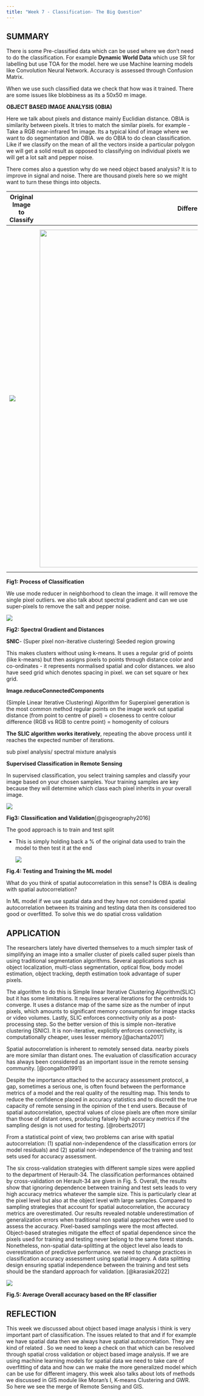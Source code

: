 ```yaml
---
title: "Week 7 - Classification- The Big Question"
---
```


## SUMMARY

There is some Pre-classified data which can be used where we don't need to do the classification. For example **Dynamic World Data** which use SR for labelling but use TOA for the model. here we use Machine learning models like Convolution Neural Network. Accuracy is assessed through Confusion Matrix.

When we use such classified data we check that how was it trained. There are some issues like blobbiness as its a 50x50 m image.

**OBJECT BASED IMAGE ANALYSIS (OBIA)**

Here we talk about pixels and distance mainly Euclidian distance. OBIA is similarity between pixels. It tries to match the similar pixels. for example - Take a RGB near-infrared 1m image. Its a typical kind of image where we want to do segmentation and OBIA. we do OBIA to do clean classification. Like if we classify on the mean of all the vectors inside a particular polygon we will get a solid result as opposed to classifying on individual pixels we will get a lot salt and pepper noise.

There comes also a question why do we need object based analysis? It is to improve in signal and noise. There are thousand pixels here so we might want to turn these things into objects.

| Original Image to Classify        | Different Crop Types                         | Per Pixel Classification                              |
|-----------------------------------|----------------------------------------------|-------------------------------------------------------|
| ![](images/image-to-classify.png) | ![](images/diff-crops-type.png){width="889"} | ![](images/per-pixel-classification.png){width="906"} |

**Fig1: Process of Classification**

We use mode reducer in neighborhood to clean the image. it will remove the single pixel outliers. we also talk about spectral gradient and can we use super-pixels to remove the salt and pepper noise.

![](images/Gradient-function.png)

**Fig2: Spectral Gradient and Distances**

**SNIC**- (Super pixel non-iterative clustering) Seeded region growing

This makes clusters without using k-means. It uses a regular grid of points (like k-means) but then assigns pixels to points through distance color and co-ordinates - it represents normalised spatial and color distances. we also have seed grid which denotes spacing in pixel. we can set square or hex grid.

**Image.reduceConnectedComponents**

(Simple Linear Iterative Clustering) Algorithm for Superpixel generation is the most common method regular points on the image work out spatial distance (from point to centre of pixel) = closeness to centre colour difference (RGB vs RGB to centre point) = homogenity of colours

**The SLIC algorithm works iteratively**, repeating the above process until it reaches the expected number of iterations.

sub pixel analysis/ spectral mixture analysis

**Supervised Classification in Remote Sensing**

In supervised classification, you select training samples and classify your image based on your chosen samples. Your training samples are key because they will determine which class each pixel inherits in your overall image.

![](images/sup-classification.png)

**Fig3: Classification and Validation**[@gisgeography2016]

The good approach is to train and test split

-   This is simply holding back a % of the original data used to train the model to then test it at the end

    ![](images/Screenshot%202024-03-05%20105251.png)

**Fig.4: Testing and Training the ML model**

What do you think of spatial autocorrelation in this sense? Is OBIA is dealing with spatial autocorrelation?

In ML model if we use spatial data and they have not considered spatial autocorrelation between its training and testing data then its considered too good or overfitted. To solve this we do spatial cross validation

## APPLICATION

The researchers lately have diverted themselves to a much simpler task of simplifying an image into a smaller cluster of pixels called super pixels than using traditional segmentation algorithms. Several applications such as object localization, multi-class segmentation, optical flow, body model estimation, object tracking, depth estimation took advantage of super pixels.

The algorithm to do this is Simple linear Iterative Clustering Algorithm(SLIC) but it has some limitations. It requires several iterations for the centroids to converge. It uses a distance map of the same size as the number of input pixels, which amounts to significant memory consumption for image stacks or video volumes. Lastly, SLIC enforces connectivity only as a post-processing step. So the better version of this is simple non-iterative clustering (SNIC). It is non-iterative, explicitly enforces connectivity, is computationally cheaper, uses lesser memory.[@achanta2017]

Spatial autocorrelation is inherent to remotely sensed data. nearby pixels are more similar than distant ones. The evaluation of classification accuracy has always been considered as an important issue in the remote sensing
community. [@congalton1991]

Despite the importance attached to the accuracy assessment protocol, a gap, sometimes a serious one, is often found between the performance metrics of a model and the real quality of the resulting map. This tends to reduce the confidence placed in accuracy statistics and to discredit the true capacity of remote sensing in the opinion of the t end users. Because of spatial autocorrelation, spectral values of close pixels are often more
similar than those of distant ones, producing falsely high accuracy metrics if
the sampling design is not used for testing. [@roberts2017]

From a statistical point of view, two problems can arise with spatial autocorrelation: (1) spatial non-independence of the classification errors (or model residuals) and (2) spatial non-independence of the training and test sets used for accuracy assessment.

The six cross-validation strategies with different sample sizes were applied to the department of Herault-34. The classification performances obtained by cross-validation on Herault-34 are given in Fig. 5. Overall, the results show that ignoring dependence between training and test sets leads to very high accuracy metrics whatever the sample size. This is particularly clear at the pixel level but also at the object level with large samples. Compared to sampling strategies that account for spatial autocorrelation, the accuracy metrics are overestimated. Our results revealed notable underestimation of generalization errors when traditional non spatial approaches were used to assess the accuracy. Pixel-based samplings were the most affected. Object-based strategies mitigate the effect of spatial dependence since the pixels used for training and testing never belong to the same forest stands. Nonetheless, non-spatial data-splitting at the object level also leads to overestimation of predictive performance. we need to change practices in classification accuracy assessment using spatial imagery. A data splitting design ensuring spatial independence between the training and test sets should be the standard approach for validation. [@karasiak2022]

![](images/spatial-autocorrealtion.png)

**Fig.5: Average Overall accuracy based on the RF classifier**

## REFLECTION

This week we discussed about object based image analysis i think is very important part of classification. The issues related to that and if for example we have spatial data then we always have spatial autocorrelation. They are kind of related . So we need to keep a check on that which can be resolved through spatial cross validation or object based image analysis. If we are using machine learning models for spatial data we need to take care of overfitting of data and how can we make the more generalized model which can be use for different imagery. this week also talks about lots of methods we discussed in GIS module like Moran's I, K-means Clustering and GWR. So here we see the merge of Remote Sensing and GIS.
